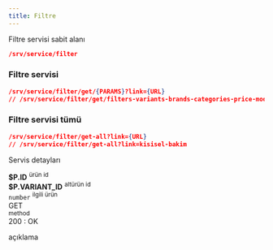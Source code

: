 ```yaml
---
title: Filtre 
---
```

Filtre servisi sabit alanı
```json
/srv/service/filter

```



### Filtre servisi 
```json
/srv/service/filter/get/{PARAMS}?link={URL}
// /srv/service/filter/get/filters-variants-brands-categories-price-models-suppliers?link=kisisel-bakim

```
### Filtre servisi tümü
```json
/srv/service/filter/get-all?link={URL}
// /srv/service/filter/get-all?link=kisisel-bakim

```



Servis detayları

<div class="row border rounded m-0">
    <div class="col-3 p-2">
        <strong class="text-primary">$P.ID</strong>
        <sup class="d-block text-gray">ürün id</sup>
    </div>
    <div class="col-3 p-2">
        <strong class="text-primary">$P.VARIANT_ID</strong>
        <sup class="d-block text-gray">altürün id</sup>
    </div>
    <div class="col-4 p-2">
        <code>number</code>
        <sup class="d-block text-gray">ilgili ürün</sup>
    </div>
    <div class="col-5 p-2">
        <div class="badge-rounded-pill">
            GET
        </div>
        <sup class="d-block text-gray">method</sup>
    </div>
</div>
<div class="p-2">
    <div class="response-200"></div><span>200 : OK</span>
    <p class="d-block text-gray pl-1">
        açıklama
    </p>
</div>
